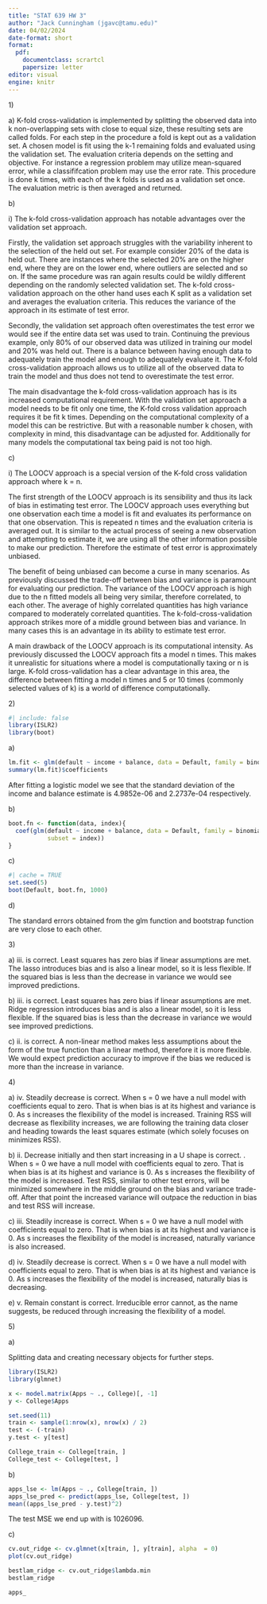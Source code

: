 ```yaml
---
title: "STAT 639 HW 3"
author: "Jack Cunningham (jgavc@tamu.edu)"
date: 04/02/2024
date-format: short
format:
  pdf:
    documentclass: scrartcl
    papersize: letter
editor: visual
engine: knitr
---
```


1\)

a\) K-fold cross-validation is implemented by splitting the observed data into k non-overlapping sets with close to equal size, these resulting sets are called folds. For each step in the procedure a fold is kept out as a validation set. A chosen model is fit using the k-1 remaining folds and evaluated using the validation set. The evaluation criteria depends on the setting and objective. For instance a regression problem may utilize mean-squared error, while a classififcation problem may use the error rate. This procedure is done k times, with each of the k folds is used as a validation set once. The evaluation metric is then averaged and returned.

b\)

i\) The k-fold cross-validation approach has notable advantages over the validation set approach.

Firstly, the validation set approach struggles with the variability inherent to the selection of the held out set. For example consider 20% of the data is held out. There are instances where the selected 20% are on the higher end, where they are on the lower end, where outliers are selected and so on. If the same procedure was ran again results could be wildly different depending on the randomly selected validation set. The k-fold cross-validation approach on the other hand uses each K split as a validation set and averages the evaluation criteria. This reduces the variance of the approach in its estimate of test error.

Secondly, the validation set approach often overestimates the test error we would see if the entire data set was used to train. Continuing the previous example, only 80% of our observed data was utilized in training our model and 20% was held out. There is a balance between having enough data to adequately train the model and enough to adequately evaluate it. The K-fold cross-validation approach allows us to utilize all of the observed data to train the model and thus does not tend to overestimate the test error.

The main disadvantage the k-fold cross-validation approach has is its increased computational requirement. With the validation set approach a model needs to be fit only one time, the K-fold cross validation approach requires it be fit k times. Depending on the computational complexity of a model this can be restrictive. But with a reasonable number k chosen, with complexity in mind, this disadvantage can be adjusted for. Additionally for many models the computational tax being paid is not too high.

c\)

i\) The LOOCV approach is a special version of the K-fold cross validation approach where k = n.

The first strength of the LOOCV approach is its sensibility and thus its lack of bias in estimating test error. The LOOCV approach uses everything but one observation each time a model is fit and evaluates its performance on that one observation. This is repeated n times and the evaluation criteria is averaged out. It is similar to the actual process of seeing a new observation and attempting to estimate it, we are using all the other information possible to make our prediction. Therefore the estimate of test error is approximately unbiased.

The benefit of being unbiased can become a curse in many scenarios. As previously discussed the trade-off between bias and variance is paramount for evaluating our prediction. The variance of the LOOCV approach is high due to the n fitted models all being very similar, therefore correlated, to each other. The average of highly correlated quantities has high variance compared to moderately correlated quantities. The k-fold-cross-validation approach strikes more of a middle ground between bias and variance. In many cases this is an advantage in its ability to estimate test error.

A main drawback of the LOOCV approach is its computational intensity. As previously discussed the LOOCV approach fits a model n times. This makes it unrealistic for situations where a model is computationally taxing or n is large. K-fold cross-validation has a clear advantage in this area, the difference between fitting a model n times and 5 or 10 times (commonly selected values of k) is a world of difference computationally.

2\)

```r
#| include: false
library(ISLR2)
library(boot)
```

a\)

```r
lm.fit <- glm(default ~ income + balance, data = Default, family = binomial)
summary(lm.fit)$coefficients
```

After fitting a logistic model we see that the standard deviation of the income and balance estimate is 4.9852e-06 and 2.2737e-04 respectively.

b\)

```r
boot.fn <- function(data, index){
  coef(glm(default ~ income + balance, data = Default, family = binomial,
           subset = index))
}
```

c\)

```r
#| cache = TRUE
set.seed(5)
boot(Default, boot.fn, 1000)
```

d\)

The standard errors obtained from the glm function and bootstrap function are very close to each other.

3\)

a\) iii. is correct. Least squares has zero bias if linear assumptions are met. The lasso introduces bias and is also a linear model, so it is less flexible. If the squared bias is less than the decrease in variance we would see improved predictions.

b\) iii. is correct. Least squares has zero bias if linear assumptions are met. Ridge regression introduces bias and is also a linear model, so it is less flexible. If the squared bias is less than the decrease in variance we would see improved predictions.

c\) ii. is correct. A non-linear method makes less assumptions about the form of the true function than a linear method, therefore it is more flexible. We would expect prediction accuracy to improve if the bias we reduced is more than the increase in variance.

4\)

a\) iv. Steadily decrease is correct. When s = 0 we have a null model with coefficients equal to zero. That is when bias is at its highest and variance is 0. As s increases the flexibility of the model is increased. Training RSS will decrease as flexibility increases, we are following the training data closer and heading towards the least squares estimate (which solely focuses on minimizes RSS).

b\) ii. Decrease initially and then start increasing in a U shape is correct. . When s = 0 we have a null model with coefficients equal to zero. That is when bias is at its highest and variance is 0. As s increases the flexibility of the model is increased. Test RSS, similar to other test errors, will be minimized somewhere in the middle ground on the bias and variance trade-off. After that point the increased variance will outpace the reduction in bias and test RSS will increase.

c\) iii. Steadily increase is correct. When s = 0 we have a null model with coefficients equal to zero. That is when bias is at its highest and variance is 0. As s increases the flexibility of the model is increased, naturally variance is also increased.

d\) iv. Steadily decrease is correct. When s = 0 we have a null model with coefficients equal to zero. That is when bias is at its highest and variance is 0. As s increases the flexibility of the model is increased, naturally bias is decreasing.

e\) v. Remain constant is correct. Irreducible error cannot, as the name suggests, be reduced through increasing the flexibility of a model.

5\)

a\)

Splitting data and creating necessary objects for further steps.

```r
library(ISLR2)
library(glmnet)

x <- model.matrix(Apps ~ ., College)[, -1]
y <- College$Apps

set.seed(11)
train <- sample(1:nrow(x), nrow(x) / 2)
test <- (-train)
y.test <- y[test]

College_train <- College[train, ]
College_test <- College[test, ]
```

b\)

```r
apps_lse <- lm(Apps ~ ., College[train, ])
apps_lse_pred <- predict(apps_lse, College[test, ])
mean((apps_lse_pred - y.test)^2)
```

The test MSE we end up with is 1026096.

c\)

```r
cv.out_ridge <- cv.glmnet(x[train, ], y[train], alpha  = 0)
plot(cv.out_ridge)
```

```r
bestlam_ridge <- cv.out_ridge$lambda.min
bestlam_ridge
```

```r
apps_
```
